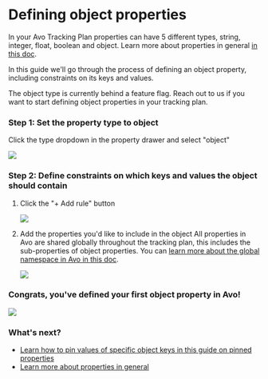 
# Defining object properties

In your Avo Tracking Plan properties can have 5 different types, string, integer, float, boolean and object. Learn more about properties in general [in this doc](/data-design/avo-tracking-plan/properties).

In this guide we'll go through the process of defining an object property, including constraints on its keys and values.

<Callout type="info" emoji="💡">
  The object type is currently behind a feature flag. Reach out to us if you
  want to start defining object properties in your tracking plan.
</Callout>

### Step 1: Set the property type to object

Click the type dropdown in the property drawer and select "object"

![](/images/workspace/tracking-plan/property-object-type.png)

### Step 2: Define constraints on which keys and values the object should contain

1. Click the "+ Add rule" button

   ![](/images/workspace/tracking-plan/property-add-rule.png)

2. Add the properties you'd like to include in the object
   <Callout type="info" emoji="💡">
     All properties in Avo are shared globally throughout the tracking plan,
     this includes the sub-properties of object properties. You can [learn more
     about the global namespace in Avo in this
     doc](/data-design/global-namespace).
   </Callout>

   ![](/images/workspace/tracking-plan/property-object-add-property.png)

### Congrats, you've defined your first object property in Avo!

![](/images/workspace/tracking-plan/property-object-with-sub-properties.png)

### What's next?

- [Learn how to pin values of specific object keys in this guide on pinned properties](/data-design/pinned-properties)
- [Learn more about properties in general](/data-design/avo-tracking-plan/properties)
